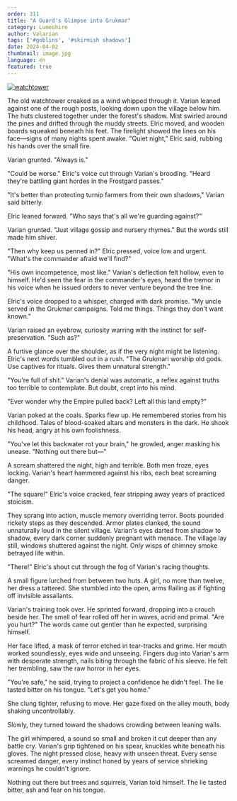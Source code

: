 ```yaml
---
order: 311
title: "A Guard's Glimpse into Grukmar"
category: Lumeshire
author: Valarian
tags: ['#goblins', '#skirmish shadows']
date: 2024-04-02
thumbnail: image.jpg
language: en
featured: true
---
```


[![watchtower](https://i.imgur.com/ZgytCdQ.jpeg)](https://i.imgur.com/ZgytCdQ.jpeg)

The old watchtower creaked as a wind whipped through it. Varian leaned against one of the rough posts, looking down upon the village below him. The huts clustered together under the forest's shadow. Mist swirled around the pines and drifted through the muddy streets. Elric moved, and wooden boards squeaked beneath his feet. The firelight showed the lines on his face—signs of many nights spent awake.
"Quiet night," Elric said, rubbing his hands over the small fire.

Varian grunted. "Always is."

"Could be worse." Elric's voice cut through Varian's brooding. "Heard they're battling giant hordes in the Frostgard passes."

"It's better than protecting turnip farmers from their own shadows," Varian said bitterly.

Elric leaned forward. "Who says that's all we're guarding against?"

Varian grunted. "Just village gossip and nursery rhymes." But the words still made him shiver.

"Then why keep us penned in?" Elric pressed, voice low and urgent. "What's the commander afraid we'll find?"

"His own incompetence, most like." Varian's deflection felt hollow, even to himself. He'd seen the fear in the commander's eyes, heard the tremor in his voice when he issued orders to never venture beyond the tree line.

Elric's voice dropped to a whisper, charged with dark promise. "My uncle served in the Grukmar campaigns. Told me things. Things they don't want known."

Varian raised an eyebrow, curiosity warring with the instinct for self-preservation. "Such as?"

A furtive glance over the shoulder, as if the very night might be listening. Elric's next words tumbled out in a rush. "The Grukmari worship old gods. Use captives for rituals. Gives them unnatural strength."

"You're full of shit." Varian's denial was automatic, a reflex against truths too terrible to contemplate. But doubt, crept into his mind.

"Ever wonder why the Empire pulled back? Left all this land empty?"

Varian poked at the coals. Sparks flew up. He remembered stories from his childhood. Tales of blood-soaked altars and monsters in the dark. He shook his head, angry at his own foolishness.

"You've let this backwater rot your brain," he growled, anger masking his unease. "Nothing out there but—"

A scream shattered the night, high and terrible. Both men froze, eyes locking. Varian's heart hammered against his ribs, each beat screaming danger.

"The square!" Elric's voice cracked, fear stripping away years of practiced stoicism.

They sprang into action, muscle memory overriding terror. Boots pounded rickety steps as they descended. Armor plates clanked, the sound unnaturally loud in the silent village. Varian's eyes darted from shadow to shadow, every dark corner suddenly pregnant with menace. The village lay still, windows shuttered against the night. Only wisps of chimney smoke betrayed life within.

"There!" Elric's shout cut through the fog of Varian's racing thoughts.

A small figure lurched from between two huts. A girl, no more than twelve, her dress a tattered. She stumbled into the open, arms flailing as if fighting off invisible assailants.

Varian's training took over. He sprinted forward, dropping into a crouch beside her. The smell of fear rolled off her in waves, acrid and primal. "Are you hurt?" The words came out gentler than he expected, surprising himself.

Her face lifted, a mask of terror etched in tear-tracks and grime. Her mouth worked soundlessly, eyes wide and unseeing. Fingers dug into Varian's arm with desperate strength, nails biting through the fabric of his sleeve. He felt her trembling, saw the raw horror in her eyes. 

"You're safe," he said, trying to project a confidence he didn't feel. The lie tasted bitter on his tongue. "Let's get you home."

She clung tighter, refusing to move. Her gaze fixed on the alley mouth, body shaking uncontrollably.

Slowly, they turned toward the shadows crowding between leaning walls. 

The girl whimpered, a sound so small and broken it cut deeper than any battle cry. Varian's grip tightened on his spear, knuckles white beneath his gloves. The night pressed close, heavy with unseen threat. Every sense screamed danger, every instinct honed by years of service shrieking warnings he couldn't ignore.

Nothing out there but trees and squirrels, Varian told himself. The lie tasted bitter, ash and fear on his tongue.